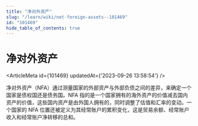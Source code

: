 ```yaml
---
title: "净对外资产"
slug: "/learn/wiki/net-foreign-assets--101469"
id: "101469"
hide_table_of_contents: true
---
```



# 净对外资产

<ArticleMeta id={101469} updatedAt={'2023-09-26 13:58:54'} />
<div className='border-solid border-b border-t-0 my-4 border-[var(--ifm-color-gray-300)]' />

净对外资产（NFA）通过测量国家的外部资产与外部负债之间的差异，来确定一个国家是债权国还是债务国。NFA 指的是一个国家拥有的海外资产的价值减去国内资产的价值，这些国内资产是由外国人拥有的，同时调整了估值和汇率的变动。一个国家的 NFA 位置还被定义为其经常账户的累积变化，这是贸易余额、经常账户收入和经常账户净转移的总和。
